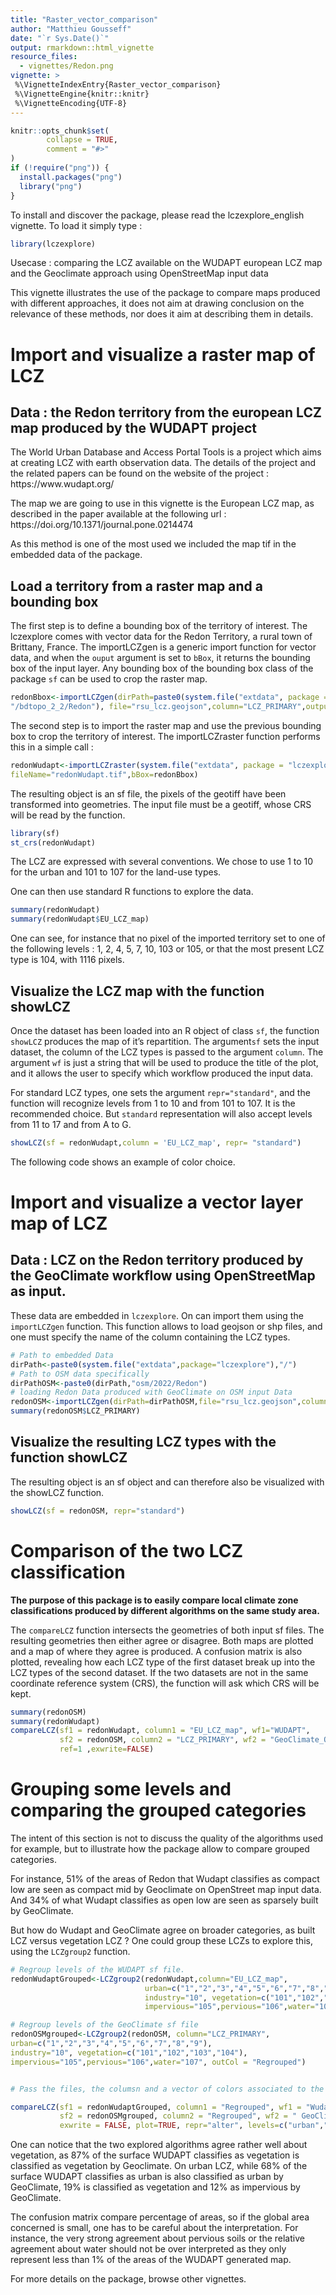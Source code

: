 ```yaml
---
title: "Raster_vector_comparison"
author: "Matthieu Gousseff"
date: "`r Sys.Date()`"
output: rmarkdown::html_vignette
resource_files:
  - vignettes/Redon.png
vignette: >
 %\VignetteIndexEntry{Raster_vector_comparison}
 %\VignetteEngine{knitr::knitr}
 %\VignetteEncoding{UTF-8}
---
```


```r
knitr::opts_chunk$set(
        collapse = TRUE,
        comment = "#>"
)
if (!require("png")) {
  install.packages("png")
  library("png")
}

```

To install and discover the package, please read the lczexplore_english vignette. To load it simply type :
```r
library(lczexplore)
```

Usecase : comparing the LCZ available on the WUDAPT european LCZ map and the Geoclimate approach using OpenStreetMap input data

This vignette illustrates the use of the package to compare maps produced with different approaches, it does not aim at drawing conclusion on the relevance of these methods, nor does it aim at describing them in details.

# Import and visualize a raster map of LCZ

## Data : the Redon territory from the european LCZ map produced by the WUDAPT project

The World Urban Database and Access Portal Tools is a project which aims at creating LCZ with earth observation data.
The details of the project and the related papers can be found on the website of the project : https://www.wudapt.org/

The map we are going to use in this vignette is the European LCZ map, as described in the paper available at the following url :
https://doi.org/10.1371/journal.pone.0214474

As this method is one of the most used we included the map tif in the embedded data of the package.

## Load a territory from a raster map and a bounding box

The first step is to define a bounding box of the territory of interest. The lczexplore comes with vector data for the Redon Territory, a rural town of Brittany, France.
The importLCZgen is a generic import function for vector data, and when the `ouput` argument is set to `bBox`, it returns the bounding box of the input layer.
Any bounding box of the bounding box class of the package `sf` can be used to crop the raster map.

```r
redonBbox<-importLCZgen(dirPath=paste0(system.file("extdata", package = "lczexplore"),
"/bdtopo_2_2/Redon"), file="rsu_lcz.geojson",column="LCZ_PRIMARY",output="bBox")
```

The second step is to import the raster map and use the previous bounding box to crop the territory of interest.
The importLCZraster function performs this in a simple call :
```r
redonWudapt<-importLCZraster(system.file("extdata", package = "lczexplore"),
fileName="redonWudapt.tif",bBox=redonBbox)

```
The resulting object is an sf file, the pixels of the geotiff have been transformed into geometries. The input file must be a geotiff, whose CRS will be read by the function.

```R
library(sf)
st_crs(redonWudapt)
```


The LCZ are expressed with several conventions. We chose to use 1 to 10 for the urban and 101 to 107 for the land-use types.

One can then use standard R functions to explore the data.
```R
summary(redonWudapt)
summary(redonWudapt$EU_LCZ_map)
```
One can see, for instance that no pixel of the imported territory set to one of the following levels : 1, 2, 4, 5, 7, 10, 103 or 105,
or that the most present LCZ type is 104, with 1116 pixels.


## Visualize the LCZ map with the function showLCZ

Once the dataset has been loaded into an R object of class `sf`, the function `showLCZ` produces the map of it's repartition. The argument`sf` sets the input dataset, the column of the LCZ types is passed to the argument `column`. The argument `wf` is just a string that will be used to produce the title of the plot, and it allows the user to specify which workflow produced the input data.

For standard LCZ types, one sets the argument `repr="standard"`, and the function will recognize levels from 1 to 10 and from 101 to 107. It is the recommended choice. But `standard` representation will also accept levels from 11 to 17 and from A to G.



```R
showLCZ(sf = redonWudapt,column = 'EU_LCZ_map', repr= "standard")
```


The following code shows an example of color choice.

# Import and visualize a vector layer map of LCZ

## Data : LCZ on the Redon territory produced by the GeoClimate workflow using OpenStreetMap as input.
These data are embedded in `lczexplore`. On can import them using the `importLCZgen` function.
This function allows to load geojson or shp files, and one must specify the name of the column containing the LCZ types.

```R
# Path to embedded Data
dirPath<-paste0(system.file("extdata",package="lczexplore"),"/")
# Path to OSM data specifically
dirPathOSM<-paste0(dirPath,"osm/2022/Redon")
# loading Redon Data produced with GeoClimate on OSM input Data
redonOSM<-importLCZgen(dirPath=dirPathOSM,file="rsu_lcz.geojson",column = "LCZ_PRIMARY", drop=TRUE)
summary(redonOSM$LCZ_PRIMARY)

```
## Visualize the resulting LCZ types with the function showLCZ
The resulting object is an sf object and can therefore also be visualized with the showLCZ function.
```R
showLCZ(sf = redonOSM, repr="standard")

```

# Comparison of the two LCZ classification

**The purpose of this package is to easily compare local climate zone classifications produced by different algorithms on the same study area.**

The `compareLCZ` function intersects the geometries of both input sf files. The resulting geometries then either agree or disagree.
Both maps are plotted and a map of where they agree is produced. A confusion matrix is also plotted, revealing how each LCZ type of the first dataset break up into the LCZ types of the second dataset.
If the two datasets are not in the same coordinate reference system (CRS), the function will ask which CRS will be kept.

```R
summary(redonOSM)
summary(redonWudapt)
compareLCZ(sf1 = redonWudapt, column1 = "EU_LCZ_map", wf1="WUDAPT",
           sf2 = redonOSM, column2 = "LCZ_PRIMARY", wf2 = "GeoClimate_OSM",
           ref=1 ,exwrite=FALSE)
```


# Grouping some levels and comparing the grouped categories

The intent of this section is not to discuss the quality of the algorithms used for example, but to illustrate how the package
allow to compare grouped categories.

For instance, 51% of the areas of Redon that Wudapt classifies as compact low are seen as compact mid by Geoclimate
on OpenStreet map input data. And 34% of what Wudapt classifies as open low are seen as sparsely built by GeoClimate.

But how do Wudapt and GeoClimate agree on broader categories, as built LCZ versus vegetation LCZ ? One could group these LCZs
to explore this, using the `LCZgroup2` function.
```R
# Regroup levels of the WUDAPT sf file.
redonWudaptGrouped<-LCZgroup2(redonWudapt,column="EU_LCZ_map",
                              urban=c("1","2","3","4","5","6","7","8","9"),
                              industry="10", vegetation=c("101","102","103","104"),
                              impervious="105",pervious="106",water="107", outCol = "Regrouped")

# Regroup levels of the GeoClimate sf file
redonOSMgrouped<-LCZgroup2(redonOSM, column="LCZ_PRIMARY",
urban=c("1","2","3","4","5","6","7","8","9"),
industry="10", vegetation=c("101","102","103","104"),
impervious="105",pervious="106",water="107", outCol = "Regrouped")


# Pass the files, the columsn and a vector of colors associated to the broader categories

compareLCZ(sf1 = redonWudaptGrouped, column1 = "Regrouped", wf1 = "Wudapt",
           sf2 = redonOSMgrouped, column2 = "Regrouped", wf2 = " GeoClimate on OSM data",
           exwrite = FALSE, plot=TRUE, repr="alter", levels=c("urban","industry","vegetation","impervious","pervious","water"),cols=c("red","black","green","grey","burlywood","blue"))


```
One can notice that the two explored algorithms agree rather well about vegetation, as 87% of the surface WUDAPT classifies as vegetation is classified as vegetation by Geoclimate.
On urban LCZ, while 68% of the surface WUDAPT classifies as urban is also classified as urban by GeoClimate, 19% is classified as vegetation and 12% as impervious by GeoClimate.

The confusion matrix compare percentage of areas, so if the global area concerned is small, one has to be careful about the interpretation. For instance, the very strong agreement about pervious soils or the relative agreement about water should not be over interpreted as they only represent less than 1% of the areas of the WUDAPT generated map.

For more details on the package, browse other vignettes. 